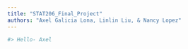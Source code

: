 ```yaml
---
title: "STAT206_Final_Project"
authors: "Axel Galicia Lona, Linlin Liu, & Nancy Lopez"
---
```


```r
#> Hello- Axel
```

